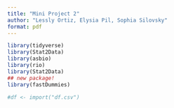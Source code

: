 ```yaml
---
title: "Mini Project 2"
author: "Lessly Ortiz, Elysia Pil, Sophia Silovsky"
format: pdf
---
```


```r
library(tidyverse)
library(Stat2Data)
library(asbio)
library(rio)
library(Stat2Data)
## new package!
library(fastDummies)
```



```r
#df <- import("df.csv")
```

